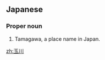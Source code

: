 ==Japanese==
{{ja-kanjitab|玉|川}}

===Proper noun===
{{ja-pos|proper noun|たまがわ}}

# Tamagawa, a place name in Japan.

[[zh:玉川]]